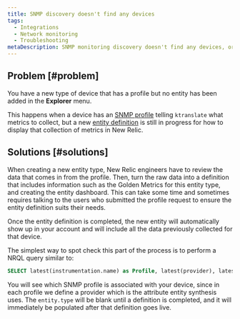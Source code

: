 ```yaml
---
title: SNMP discovery doesn't find any devices
tags:
  - Integrations
  - Network monitoring
  - Troubleshooting
metaDescription: SNMP monitoring discovery doesn't find any devices, or you didn't find all of the devices you expected.
---
```


## Problem [#problem]

You have a new type of device that has a profile but no entity has been added in the **Explorer** menu.

This happens when a device has an [SNMP profile](https://github.com/kentik/snmp-profiles) telling `ktranslate` what metrics to collect, but a new [entity definition](https://github.com/newrelic/entity-definitions) is still in progress for how to display that collection of metrics in New Relic.

## Solutions [#solutions]

When creating a new entity type, New Relic engineers have to review the data that comes in from the profile. Then, turn the raw data into a definition that includes information such as the Golden Metrics for this entity type, and creating the entity dashboard. This can take some time and sometimes requires talking to the users who submitted the profile request to ensure the entity definition suits their needs.

Once the entity definition is completed, the new entity will automatically show up in your account and will include all the data previously collected for that device.

The simplest way to spot check this part of the process is to perform a NRQL query similar to:

```sql
SELECT latest(instrumentation.name) as Profile, latest(provider), latest(entity.type) as EntityType FROM Metric WHERE instrumentation.name not in ('heartbeat','ktranslate') AND device_name = 'myDevice'
```

You will see which SNMP profile is associated with your device, since in each profile we define a provider which is the attribute entity synthesis uses. The `entity.type` will be blank until a definition is completed, and it will immediately be populated after that definition goes live.
